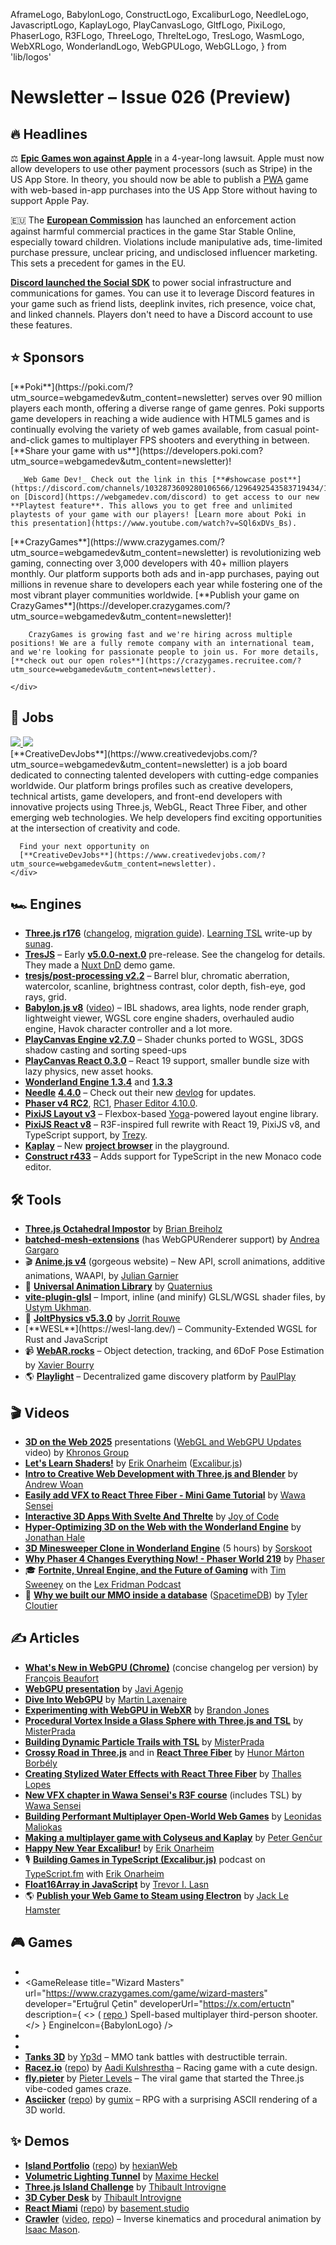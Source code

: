   AframeLogo,
  BabylonLogo,
  ConstructLogo,
  ExcaliburLogo,
  NeedleLogo,
  JavascriptLogo,
  KaplayLogo,
  PlayCanvasLogo,
  GltfLogo,
  PixiLogo,
  PhaserLogo,
  R3FLogo,
  ThreeLogo,
  ThrelteLogo,
  TresLogo,
  WasmLogo,
  WebXRLogo,
  WonderlandLogo,
  WebGPULogo,
  WebGLLogo,
} from 'lib/logos'

# Newsletter – Issue 026 (Preview)

<SubTitleDate value="2025-05-07" />

<NoBulletListStyles />
<NewsletterStyles />

## 🔥 Headlines

⚖️ [**Epic Games won against Apple**](https://www.theverge.com/news/659246/apple-epic-app-store-judge-ruling-control) in a 4-year-long lawsuit. Apple must now allow developers to use other payment processors (such as Stripe) in the US App Store. In theory, you should now be able to publish a [PWA](https://www.webgamedev.com/publishing/pwa) game with web-based in-app purchases into the US App Store without having to support Apple Pay.

🇪🇺 The [**European Commission**](https://ec.europa.eu/commission/presscorner/detail/en/ip_25_831) has launched an enforcement action against harmful commercial practices in the game Star Stable Online, especially toward children. Violations include manipulative ads, time-limited purchase pressure, unclear pricing, and undisclosed influencer marketing. This sets a precedent for games in the EU.

<DiscordIcon className="size-5 inline-flex align-middle relative -top-[2px]" /> [**Discord launched the
Social SDK**](https://discord.com/blog/announcing-discord-social-sdk-to-power-game-comms) to power social
infrastructure and communications for games. You can use it to leverage Discord features in your game
such as friend lists, deeplink invites, rich presence, voice chat, and linked channels. Players don't
need to have a Discord account to use these features.

## ⭐️ Sponsors

<div className="flex flex-col-reverse gap-8 mt-5">
  <div className="flex flex-col gap-5 lg:flex-row items-center">
    <div className="mx-auto w-full max-w-[140px] h-full max-h-[140px] flex items-center justify-center">
      <a
        href="https://poki.com/?utm_source=webgamedev&utm_content=newsletter"
        target="_blank"
        rel="noopener"
      >
        <PokiLogo className="w-full max-w-130 scale-[0.85]" />
      </a>
    </div>
    <div className="flex flex-col gap-3 [&>*]:!my-0">
      [**Poki**](https://poki.com/?utm_source=webgamedev&utm_content=newsletter) serves over 90 million players each month, offering a diverse range of game genres. Poki supports game developers in reaching a wide audience with HTML5 games and is continually evolving the variety of web games available, from casual point-and-click games to multiplayer FPS shooters and everything in between. [**Share your game with us**](https://developers.poki.com?utm_source=webgamedev&utm_content=newsletter)!

      _Web Game Dev!_ Check out the link in this [**#showcase post**](https://discord.com/channels/1032873609280106566/1296492543583719434/1296492543583719434) on [Discord](https://webgamedev.com/discord) to get access to our new **Playtest feature**. This allows you to get free and unlimited playtests of your game with our players! [Learn more about Poki in this presentation](https://www.youtube.com/watch?v=SQl6xDVs_Bs).

</div>

  </div>

<div className="h-px bg-gray-200 dark:bg-neutral-800" />

  <div className="flex flex-col gap-5 lg:flex-row items-center">
    <div className="mx-auto w-full max-w-[140px] h-full max-h-[140px] flex items-center justify-center">
      <a
        href="https://www.crazygames.com/?utm_source=webgamedev&utm_content=newsletter"
        target="_blank"
        rel="noopener"
      >
        <CGLogo className="w-full max-w-130" />
      </a>
    </div>
    <div className="flex flex-col gap-3 [&>*]:!my-0">
        [**CrazyGames**](https://www.crazygames.com/?utm_source=webgamedev&utm_content=newsletter)
        is revolutionizing web gaming, connecting over 3,000 developers with 40+
        million players monthly. Our platform supports both ads and in-app purchases, paying out
        millions in revenue share to developers each year while fostering one of the most vibrant
        player communities worldwide. [**Publish your game on CrazyGames**](https://developer.crazygames.com/?utm_source=webgamedev&utm_content=newsletter)!

        CrazyGames is growing fast and we're hiring across multiple positions! We are a fully remote company with an international team, and we're looking for passionate people to join us. For more details, [**check out our open roles**](https://crazygames.recruitee.com/?utm_source=webgamedev&utm_content=newsletter).

    </div>

  </div>
</div>

## 💼 Jobs

<div className="flex flex-col gap-5 mt-5">
  <div className="flex flex-col gap-5 lg:flex-row items-center">
    <div className="mx-auto w-full max-w-[140px] h-full max-h-[140px] flex items-center justify-center">
      <a
        href="https://www.creativedevjobs.com/?utm_source=webgamedev&utm_content=newsletter"
        target="_blank"
        rel="noopener"
      >
        <img src="/partnerships/cdj-black.webp" className="dark:hidden max-w-[140px] py-3" />
        <img src="/partnerships/cdj-white.webp" className="hidden dark:block max-w-[140px] py-3" />
      </a>
    </div>
    <div className="flex flex-col gap-3 [&>*]:!my-0">
      [**CreativeDevJobs**](https://www.creativedevjobs.com/?utm_source=webgamedev&utm_content=newsletter)
      is a job board dedicated to connecting talented developers with cutting-edge companies
      worldwide. Our platform brings profiles such as creative developers, technical artists, game
      developers, and front-end developers with innovative projects using Three.js, WebGL, React
      Three Fiber, and other emerging web technologies. We help developers find exciting
      opportunities at the intersection of creativity and code.

      Find your next opportunity on
      [**CreativeDevJobs**](https://www.creativedevjobs.com/?utm_source=webgamedev&utm_content=newsletter).
    </div>

  </div>
</div>

## 🏎 Engines

- <ThreeLogo /> [**Three.js r176**](https://bsky.app/profile/threejs.org/post/3lnim2yeiak2j)
  ([changelog](https://github.com/mrdoob/three.js/releases), [migration
  guide](https://github.com/mrdoob/three.js/wiki/Migration-Guide)). [Learning
  TSL](https://github.com/mrdoob/three.js/wiki/Three.js-Shading-Language#learning-tsl) write-up by
  [sunag](https://x.com/sea3dformat).
- <TresLogo /> [**TresJS**](https://tresjs.org/) – Early
  [**v5.0.0-next.0**](https://github.com/Tresjs/tres/releases/tag/5.0.0-next.0) pre-release. See the
  changelog for details. They made a [Nuxt DnD](https://github.com/alvarosabu/nuxt-3d-dnd-game) demo
  game.
- <TresLogo /> [**tresjs/post-processing v2.2**](https://post-processing.tresjs.org/guide/) – Barrel
  blur, chromatic aberration, watercolor, scanline, brightness contrast, color depth, fish-eye, god
  rays, grid.
- <BabylonLogo /> [**Babylon.js
  v8**](https://www.linkedin.com/pulse/introducing-babylonjs-80-babylon-js-s5zmc/)
  ([video](https://www.youtube.com/watch?v=kKaomUggipQ)) – IBL shadows, area lights, node render
  graph, lightweight viewer, WGSL core engine shaders, overhauled audio engine, Havok character
  controller and a lot more.
- <PlayCanvasLogo /> [**PlayCanvas Engine
  v2.7.0**](https://github.com/playcanvas/engine/releases/tag/v2.7.0) – Shader chunks ported to
  WGSL, 3DGS shadow casting and sorting speed-ups
- <PlayCanvasLogo /> [**PlayCanvas React
  0.3.0**](https://github.com/playcanvas/react/releases/tag/v0.3.0) – React 19 support, smaller
  bundle size with lazy physics, new asset hooks.
- <WonderlandLogo /> [**Wonderland Engine 1.3.4**](https://wonderlandengine.com/news/release-1.3.4/)
  and [**1.3.3**](https://wonderlandengine.com/news/release-1.3.3/)
- <NeedleLogo /> [**Needle**](https://needle.tools/)
  [**4.4.0**](https://github.com/needle-tools/needle-engine-support/releases/tag/release%2F4.4.0) –
  Check out their new
  [devlog](https://www.youtube.com/watch?v=-N4HC0suOeM&list=PLJ4BaFFEGP1FRqZAmpv8yPiix382WEp-F) for
  updates.
- <PhaserLogo /> [**Phaser v4 RC2**](https://phaser.io/news/2025/04/phaser-v4-release-candidate-2),
  [RC1](https://phaser.io/news/2025/04/phaser-v4-release-candidate-1), [Phaser Editor
  4.10.0](https://phaser.io/news/2025/03/phaser-editor-4100-released).
- <PixiLogo /> [**PixiJS Layout v3**](https://pixijs.com/blog/layout-v3) – Flexbox-based
  [Yoga](https://www.yogalayout.dev/)-powered layout engine library.
- <PixiLogo /> [**PixiJS React v8**](https://pixijs.com/blog/pixi-react-v8-live) – R3F-inspired full
  rewrite with React 19, PixiJS v8, and TypeScript support, by
  [Trezy](https://bsky.app/profile/trezy.codes).
- <KaplayLogo /> [**Kaplay**](https://kaplayjs.com/) – New [**project
  browser**](https://bsky.app/profile/kaplayjs.com/post/3lobgdq5bul2r) in the playground.
- <ConstructLogo /> [**Construct r433**](https://www.construct.net/en/make-games/releases/beta/r433)
  – Adds support for TypeScript in the new Monaco code editor.

## 🛠 Tools

- <ThreeLogo /> [**Three.js Octahedral
  Impostor**](https://github.com/Ctrlmonster/three-octahedral-impostor/) by [Brian
  Breiholz](https://bsky.app/profile/brianbreiholz.bsky.social)
- <ThreeLogo /> [**batched-mesh-extensions**](https://github.com/agargaro/batched-mesh-extensions)
  (has WebGPURenderer support) by [Andrea Gargaro](https://x.com/agargaro_dev)
- 🎬 [**Anime.js v4**](https://animejs.com/) (gorgeous website) – New API, scroll animations, additive animations, WAAPI, by [Julian Garnier](https://bsky.app/profile/julian.gr)
- 🏃 [**Universal Animation Library**](https://quaternius.com/packs/universalanimationlibrary.html) by [Quaternius](https://bsky.app/profile/quaternius.bsky.social)
- <WebGLLogo /> [**vite-plugin-glsl**](https://github.com/UstymUkhman/vite-plugin-glsl) – Import,
  inline (and minify) GLSL/WGSL shader files, by [Ustym
  Ukhman](https://ustymukhman.github.io/UstymUkhman/).
- 🎾 [**JoltPhysics v5.3.0**](https://bsky.app/profile/jrouwe.bsky.social/post/3lkh3o4v3ok22) by [Jorrit Rouwe](https://bsky.app/profile/jrouwe.bsky.social)
- <WebGPULogo />
  [**WESL**](https://wesl-lang.dev/) – Community-Extended WGSL for Rust and JavaScript
- 📹 [**WebAR.rocks**](https://github.com/WebAR-rocks/WebAR.rocks.train) – Object detection, tracking, and 6DoF Pose Estimation by [Xavier Bourry](https://github.com/xavierjs)
- 🌎 [**Playlight**](https://playlight.dev/) – Decentralized game discovery platform by
  [PaulPlay](https://bsky.app/profile/paulplay.bsky.social)

## 🎬 Videos

- <WebGLLogo /> <WebGPULogo /> <GltfLogo /> [**3D on the Web
  2025**](https://www.khronos.org/events/3d-on-the-web-2025) presentations ([WebGL and WebGPU
  Updates](https://www.youtube.com/watch?v=grj7uYdCna0) video) by [Khronos
  Group](https://www.khronos.org/)
- <WebGLLogo /> [**Let's Learn Shaders!**](https://www.youtube.com/watch?v=G2tvnmSyP2M) by [Erik
  Onarheim](https://bsky.app/profile/erikonarheim.com) ([Excalibur.js](https://excaliburjs.com/))
- <ThreeLogo /> [**Intro to Creative Web Development with Three.js and
  Blender**](https://www.youtube.com/watch?v=X3pPAdQBKHo) by [Andrew Woan](https://x.com/andrewwoan)
- <R3FLogo /> [**Easily add VFX to React Three Fiber - Mini Game
  Tutorial**](https://www.youtube.com/watch?v=haIWEy6O6rM) by [Wawa
  Sensei](https://x.com/wawasensei)
- <ThrelteLogo /> [**Interactive 3D Apps With Svelte And
  Threlte**](https://www.youtube.com/watch?v=tfq8OrvORYE) by [Joy of
  Code](https://x.com/joyofcodedev)
- <WonderlandLogo /> [**Hyper-Optimizing 3D on the Web with the Wonderland
  Engine**](https://www.youtube.com/watch?v=cFxs-etplNY) by [Jonathan Hale](https://x.com/squareys)
- <WonderlandLogo /> [**3D Minesweeper Clone in Wonderland
  Engine**](https://www.youtube.com/watch?v=9-BJfSTmaJ0) (5 hours) by
  [Sorskoot](https://github.com/sorskoot)
- <PhaserLogo /> [**Why Phaser 4 Changes Everything Now! - Phaser World
  219**](https://www.youtube.com/watch?v=Bxy-XKzQVaY) by [Phaser](https://phaser.io/)
- 🎓 [**Fortnite, Unreal Engine, and the Future of Gaming**](https://www.youtube.com/watch?v=477qF6QNSvc) with [Tim Sweeney](https://x.com/TimSweeneyEpic) on the [Lex Fridman Podcast](https://lexfridman.com/podcast/)
- 📡 [**Why we built our MMO inside a database**](https://gdcvault.com/play/1035359/-Database-Oriented-Design-Why) ([SpacetimeDB](https://spacetimedb.com/)) by [Tyler Cloutier](https://x.com/tylerfcloutier)

## ✍️ Articles

- <WebGPULogo /> [**What's New in WebGPU
  (Chrome)**](https://developer.chrome.com/docs/web-platform/webgpu/news) (concise changelog per
  version) by [François Beaufort](https://x.com/quicksave2k)
- <WebGPULogo /> [**WebGPU
  presentation**](https://docs.google.com/presentation/d/1v4B4lnHIuhZdzAKGQkMZQtnPrlAtMaY5NmjQVfYgimM/edit)
  by [Javi Agenjo](https://bsky.app/profile/soytamat.bsky.social)
- <WebGPULogo /> [**Dive Into WebGPU**](https://okaydev.co/articles/dive-into-webgpu-part-1) by
  [Martin Laxenaire](https://www.martin-laxenaire.fr/)
- <WebXRLogo /> [**Experimenting with WebGPU in
  WebXR**](https://toji.dev/2025/03/03/experimenting-with-webgpu-in-webxr.html) by [Brandon
  Jones](https://bsky.app/profile/toji.dev)
- <ThreeLogo /> [**Procedural Vortex Inside a Glass Sphere with Three.js and
  TSL**](https://tympanus.net/codrops/2025/03/10/rendering-a-procedural-vortex-inside-a-glass-sphere-with-three-js-and-tsl/)
  by [MisterPrada](https://x.com/Mister_Prada)
- <ThreeLogo /> [**Building Dynamic Particle Trails with
  TSL**](https://tympanus.net/codrops/2025/05/05/matrix-sentinels-building-dynamic-particle-trails-with-tsl/)
  by [MisterPrada](https://x.com/Mister_Prada)
- <ThreeLogo /> [**Crossy Road in
  Three.js**](https://javascriptgametutorials.com/tutorials/three-js/crossy-road) and
  in <R3FLogo /> [**React Three
  Fiber**](https://javascriptgametutorials.com/tutorials/react-three-fiber/crossy-road) by [Hunor
  Márton Borbély](https://bio.link/hunor)
- <R3FLogo /> [**Creating Stylized Water Effects with React Three
  Fiber**](https://tympanus.net/codrops/2025/03/04/creating-stylized-water-effects-with-react-three-fiber/)
  by [Thalles Lopes](https://thalles.work/)
- <R3FLogo /> [**New VFX chapter in Wawa Sensei's R3F
  course**](https://wawasensei.dev/courses/react-three-fiber/lessons/vfx-introduction) (includes
  TSL) by [Wawa Sensei](https://x.com/wawasensei)
- <PlayCanvasLogo /> [**Building Performant Multiplayer Open-World Web
  Games**](https://medium.com/poki/building-multiplayer-open-world-web-games-that-run-everywhere-b0b2afb4940c)
  by [Leonidas Maliokas](https://x.com/PlayingInCanvas)
- <KaplayLogo /> [**Making a multiplayer game with Colyseus and
  Kaplay**](https://kaplayjs.com/guides/how-to-make-a-multiplayer-game-with-colyseus-and-kaplay/) by
  [Peter Genčur](https://petergencur.com/)
- <ExcaliburLogo /> [**Happy New Year
  Excalibur!**](https://excaliburjs.com/blog/happy-new-year-excalibur-2025/) by [Erik
  Onarheim](https://bsky.app/profile/erikonarheim.com)
- <ExcaliburLogo /> 🎙️ [**Building Games in TypeScript
  (Excalibur.js)**](https://typescript.fm/bonus15) podcast on
  [TypeScript.fm](https://bsky.app/profile/typescript.fm) with [Erik
  Onarheim](https://bsky.app/profile/erikonarheim.com)
- <JavascriptLogo /> [**Float16Array in
  JavaScript**](https://www.trevorlasn.com/blog/float16array-javascript) by [Trevor I.
  Lasn](https://www.trevorlasn.com/)
- 🌎 [**Publish your Web Game to Steam using Electron**](https://dev.to/jacklehamster/publish-your-web-game-to-steam-using-electron-670) by [Jack Le Hamster](https://bsky.app/profile/jacklehamster.bsky.social)

## 🎮 Games

- <GameRelease
    title="Space Pizza"
    url="https://www.crazygames.com/game/space-pizza-ydi"
    developer="Perplex (Hamza)"
    developerUrl="https://x.com/perplexdotgg"
    description="Build your base, gather space mushrooms, and deal with intruders."
    EngineIcon={R3FLogo}
  />
- <GameRelease
    title="Wizard Masters"
    url="https://www.crazygames.com/game/wizard-masters"
    developer="Ertuğrul Çetin"
    developerUrl="https://x.com/ertuctn"
    description={
      <>
        (
        <a href="https://github.com/ertugrulcetin/wizard-masters" target="_blank" rel="noopener">
          repo
        </a>
        ) Spell-based multiplayer third-person shooter.
      </>
    }
    EngineIcon={BabylonLogo}
  />
- <GameRelease
    title="Rise of the Blobs"
    url="https://www.crazygames.com/game/rise-of-the-blobs-ehk"
    developer="Robot Invader"
    developerUrl="https://robotinvader.com/"
    description="Rotate a cylindrical platform to match falling fruit with blobs."
    EngineIcon={WonderlandLogo}
  />
- <GameRelease
    title="Bubbits"
    url="https://webgamer.io/en/g/bubbits"
    developer="Team Flow"
    developerUrl="https://x.com/teamflowofcl"
    description="Very polished classic bubble shooter game."
    EngineIcon={PhaserLogo}
  />
- <ThreeLogo /> [**Tanks 3D**](https://yp3d.com/tanks3d/) by
  [Yp3d](https://www.yp3d.com/games/about) – MMO tank battles with destructible terrain.
- <ThreeLogo /> [**Racez.io**](https://www.racez.io/)
  ([repo](https://github.com/MankyDanky/web-racing)) by [Aadi
  Kulshrestha](https://www.aadikulshrestha.ca/) – Racing game with a cute design.
- <ThreeLogo /> [**fly.pieter**](https://fly.pieter.com/) by [Pieter Levels](https://x.com/levelsio)
  – The viral game that started the Three.js vibe-coded games craze.
- <WasmLogo /> [**Asciicker**](https://asciicker.com/y9/)
  ([repo](https://github.com/msokalski/asciicker)) by [gumix](https://x.com/MrGumix) – RPG with a
  surprising ASCII rendering of a 3D world.

## ✨ Demos

- <ThreeLogo /> [**Island Portfolio**](https://island.vercel.app/)
  ([repo](https://github.com/hexianWeb/island)) by [hexianWeb](https://x.com/hexian37496562)
- <R3FLogo /> [**Volumetric Lighting Tunnel**](https://r3f.maximeheckel.com/tunnel) by [Maxime
  Heckel](https://x.com/MaximeHeckel/status/1918381753963798678)
- <R3FLogo /> [**Three.js Island Challenge**](https://threejs-island-challenge.vercel.app/) by
  [Thibault Introvigne](https://x.com/Thibault_Intro)
- <R3FLogo /> [**3D Cyber Desk**](https://3dcyberroom.vercel.app/) by [Thibault
  Introvigne](https://x.com/Thibault_Intro)
- <R3FLogo /> [**React Miami**](https://miami.basement.studio/room/miami)
  ([repo](https://github.com/basementstudio/react-miami-game)) by
  [basement.studio](https://basement.studio/)
- <R3FLogo /> [**Crawler**](https://sketches.isaacmason.com/sketch/crawler)
  ([video](https://bsky.app/profile/isaacmason.bsky.social/post/3lntoc2f3vk2z),
  [repo](https://github.com/isaac-mason/sketches/tree/main/sketches/crawler)) – Inverse kinematics
  and procedural animation by [Isaac Mason](https://bsky.app/profile/isaacmason.bsky.social).

<NewsletterFooter tweetId="WILL_BE_UPDATED_IN_A_MINUTE" />
